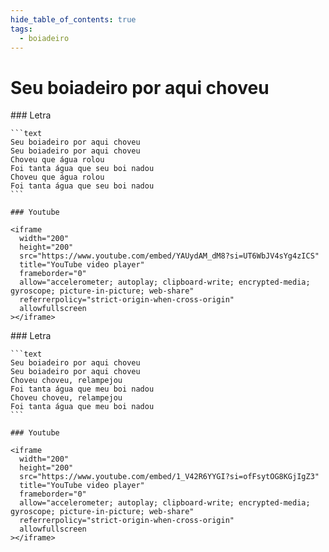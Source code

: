 ```yaml
---
hide_table_of_contents: true
tags:
  - boiadeiro
---
```



# Seu boiadeiro por aqui choveu

<Tabs queryString="version">
  <TabItem value="v1" label="Versão 1">
    ### Letra

    ```text
    Seu boiadeiro por aqui choveu
    Seu boiadeiro por aqui choveu
    Choveu que água rolou
    Foi tanta água que seu boi nadou
    Choveu que água rolou
    Foi tanta água que seu boi nadou
    ```

    ### Youtube

    <iframe
      width="200"
      height="200"
      src="https://www.youtube.com/embed/YAUydAM_dM8?si=UT6WbJV4sYg4zICS"
      title="YouTube video player"
      frameborder="0"
      allow="accelerometer; autoplay; clipboard-write; encrypted-media; gyroscope; picture-in-picture; web-share"
      referrerpolicy="strict-origin-when-cross-origin"
      allowfullscreen
    ></iframe>

  </TabItem>
  <TabItem value="v2" label="Versão 2">
    ### Letra

    ```text
    Seu boiadeiro por aqui choveu
    Seu boiadeiro por aqui choveu
    Choveu choveu, relampejou
    Foi tanta água que meu boi nadou
    Choveu choveu, relampejou
    Foi tanta água que meu boi nadou
    ```

    ### Youtube

    <iframe
      width="200"
      height="200"
      src="https://www.youtube.com/embed/1_V42R6YYGI?si=ofFsytOG8KGjIgZ3"
      title="YouTube video player"
      frameborder="0"
      allow="accelerometer; autoplay; clipboard-write; encrypted-media; gyroscope; picture-in-picture; web-share"
      referrerpolicy="strict-origin-when-cross-origin"
      allowfullscreen
    ></iframe>

  </TabItem>
</Tabs>
